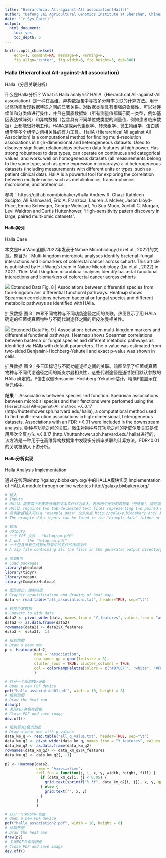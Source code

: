 ---
title: "Hierarchical All-against-All association(Halla)"
author: "Defeng Bai Agricultural Genomics Institute at Shenzhen, Chinese Academy of Agricultural Sciences"
date: "`r Sys.Date()`"
output:
  html_document:
    toc: yes
    toc_depth: 5
---

```{r setup, include=FALSE}
knitr::opts_chunk$set(
	echo=T, comment=NA, message=F, warning=F,
	fig.align="center", fig.width=5, fig.height=3, dpi=300)
```


### Halla (Hierarchical All-against-All association) 
Halla（分层关联分析）

什么是Halla分析？
What is Halla analysis?
HAllA（Hierarchical All-against-All association）是一种在高维、异构数据集中寻找多分辨率关联的计算方法。用于以高功率发现数据特征之间的显著关系。对数据类型具有很强的鲁棒性，可以对连续值和分类值进行操作，并且在同质数据集（所有测量值都属于同一类型，例如基因表达微阵列）和异构数据（包含具有不同单位或类型的测量值，例如患者临床数据）上都能很好地工作。HAllA是探索代谢组学、转录组学、微生物组学、蛋白质组学等多个组学之间相关性的有力工具。
HallA (Hierarchical All against All Association) is a computational method for finding multi-resolution associations in high-dimensional and heterogeneous datasets. Used to discover significant relationships between data features at high power. Has strong robustness to data types, can operate on continuous and categorical values, and works well on homogeneous datasets (all measurements belong to the same type, such as gene expression microarrays) and heterogeneous datasets (including measurements with different units or types, such as patient clinical data). HallA is a powerful tool for exploring the correlation between multiple omics such as metabolomics, transcriptomics, microbiome, and proteomics.

参考：https://github.com/biobakery/halla
Andrew R. Ghazi, Kathleen Sucipto, Ali Rahnavard, Eric A. Franzosa, Lauren J. McIver, Jason Lloyd-Price, Emma Schwager, George Weingart, Yo Sup Moon, Xochitl C. Morgan, Levi Waldron and Curtis Huttenhower, “High-sensitivity pattern discovery in large, paired multi-omic datasets”.


#### Halla案例
Halla Case

本文是Hui Wang团队2022年发表于Nature Microbiology(Liu et al., 2022)的文章。题目为：Multi-kingdom microbiota analyses identify bacterial–fungal interactions and biomarkers of colorectal cancer across cohorts
This article is published by Hui Wang's team in Nature Microbiology (Liu et al., 2022) in 2022. Title: Multi kingdom microbiota analyses identify bacterial functional interactions and biomarkers of colorectal cancer across cohorts

![](e1.nature.micro.01.jpg)
Extended Data Fig. 8 | Associations between differential species from four-kingdom and differential functional pathways. Heatmap shows Spearman correlations between bacterial or fungal species and different metabolic pathways as identified with HAlla.

扩展数据 图 8 | 四界不同物种与不同功能途径之间的关联。热图显示了用 HAlla 确定的细菌或真菌物种与不同代谢途径之间的斯皮尔曼相关性。


![](e1.nature.micro.02.jpg)
Extended Data Fig. 9 | Associations between multi-kingdom markers and differential functional pathways. Heatmap shows Spearman correlations between bacterial or fungal species and different metabolic pathways as identified via HAlla with default parameters. The p value was estimated from two-sided Benjamini-Hochberg-Yekutieli and exact p-value was shown in cells.

扩展数据 图 9 | 多王国标记与不同功能途径之间的关联。热图显示了细菌或真菌物种与不同代谢途径之间的斯皮尔曼相关性，这些代谢途径是通过使用默认参数的 HAlla 确定的。P值由双侧Benjamini-Hochberg-Yekutieli估计，精确P值显示在单元格中。


**结果**：
Associations between species and function. Spearman associations between microbial species and their functions were performed using the Hierarchical All-against-All method v.0.8.17 (http://huttenhower.sph.harvard.edu/ halla), a computational method used to find multi-resolution associations in high-dimensional, heterogeneous datasets. Associations with an FDR < 0.01 were included in the downstream analysis.
物种与功能之间的关联。微生物物种与其功能之间的斯皮尔曼关联是使用层次全反方法 v.0.8.17 (http://huttenhower.sph.harvard.edu/ halla)进行的，该方法是一种用于在高维异构数据集中发现多分辨率关联的计算方法。FDR<0.01的关联被纳入下游分析。


#### Halla分析实现
Halla Analysis Implementation

通过在线网站http://galaxy.biobakery.org/中的HALLA模块实现
Implementation of HALLA module through online websites http://galaxy.biobakery.org/

```{r halla, include=TRUE}
# 输入
# Inputs
# HAllA 需要两个制表符分隔的文本文件作为输入，表示两个配对的数据集（特征集），描述同一组样本。
# HAllA requires two tab-delimited text files representing two paired datasets (sets of features) describing the same set of samples.
# 示例数据输入可以在 "example_data" 文件夹或 http://galaxy.biobakery.org/ 找到。
# The example data inputs can be found in the "example_data" folder or http://galaxy.biobakery.org/

# 输出
# Outputs
# 一个 PDF 文件 - "halagram.pdf"
# A pdf - the "halagram.pdf"
# 一个包含所有生成输出目录中的文件的压缩文件
# A zip file containing all the files in the generated output directory

# 加载R包
# Load packages
library(pheatmap)
library(tidyr)
library(vegan)
library(ComplexHeatmap)

# 图形美化，绘制热图
# Graphic beautification and drawing of heat maps
data <- read.table("all_associations.txt", header=TRUE, sep="\t")

# 转换为宽数据
# Convert to wide data
data2 <- pivot_wider(data, names_from = "Y_features", values_from = "association")
data2 <- as.data.frame(data2)
rownames(data2) <- data2$X_features
data2 <- data2[, -1]

# 绘制热图
# Draw a heat map
p <- Heatmap(data2, 
             name = "Association",
             row_names_gp = gpar(fontsize = 8),
             cluster_rows = TRUE, cluster_columns = TRUE,
             col = colorRampPalette(colors = c("#87CEFF", "white", "#FF7256"))(50)
             )

# 打开一个新的PDF设备
# Open a new PDF device
pdf("halla_association01.pdf", width = 10, height = 8)
# 绘制热图
# Draw the heat map
draw(p)
# 关闭PDF并保存图像
# Close PDF and save image
dev.off()

# 绘制带有p值的热图
# Draw a heat map with p-values
data_km_q <- read.table("all_q_value.txt", header=TRUE, sep="\t")
data_km_q2 <- pivot_wider(data_km_q, names_from = "Y_features", values_from = "q.values")
data_km_q2 <- as.data.frame(data_km_q2)
rownames(data_km_q2) <- data_km_q2$X_features
data_km_q2 <- data_km_q2[, -1]

p2 <- Heatmap(data2, 
              name = "Association",
              cell_fun = function(j, i, x, y, width, height, fill) {
                if (data_km_q2[i, j] < 0.05) {
                  grid.text(sprintf("%.3f", data_km_q2[i, j]), x, y, gp = gpar(fontsize = 6))
                } else {
                  grid.text("", x, y)
                }
              }
              )

# 打开一个新的PDF设备
# Open a new PDF device
pdf("halla_association2.pdf", width = 10, height = 8)
# 绘制热图
# Draw the heat map
draw(p2)
# 关闭PDF并保存图像
# Close PDF and save image
dev.off()

```



